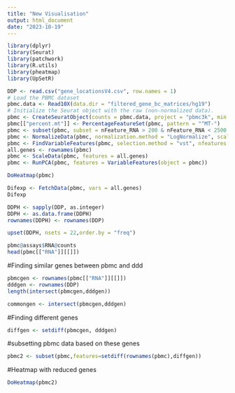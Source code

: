 ```yaml
---
title: "New Visualisation"
output: html_document
date: "2023-10-19"
---
```



```r
library(dplyr)
library(Seurat)
library(patchwork)
library(R.utils)
library(pheatmap)
library(UpSetR)
```



```r
DDP <- read.csv("gene_locationsV4.csv", row.names = 1)
# Load the PBMC dataset
pbmc.data <- Read10X(data.dir = "filtered_gene_bc_matrices/hg19")
# Initialize the Seurat object with the raw (non-normalized data).
pbmc <- CreateSeuratObject(counts = pbmc.data, project = "pbmc3k", min.cells = 3, min.features = 200)
pbmc[["percent.mt"]] <- PercentageFeatureSet(pbmc, pattern = "^MT-")
pbmc <- subset(pbmc, subset = nFeature_RNA > 200 & nFeature_RNA < 2500 & percent.mt < 5)
pbmc <- NormalizeData(pbmc, normalization.method = "LogNormalize", scale.factor = 10000)
pbmc <- FindVariableFeatures(pbmc, selection.method = "vst", nfeatures = 2000)
all.genes <- rownames(pbmc)
pbmc <- ScaleData(pbmc, features = all.genes)
pbmc <- RunPCA(pbmc, features = VariableFeatures(object = pbmc))
```


```r
DoHeatmap(pbmc)
```



```r
Difexp <- FetchData(pbmc, vars = all.genes)
Difexp
```

```r
DDPH <- sapply(DDP, as.integer)
DDPH <- as.data.frame(DDPH)
rownames(DDPH) <- rownames(DDP)
```

```r
upset(DDPH, nsets = 22,order.by = "freq")
```


```r
pbmc@assays$RNA@counts
head(pbmc[["RNA"]][[]])
```

#Finding similar genes between pbmc and ddd
```r

pbmcgen <- rownames(pbmc[["RNA"]][[]])
dddgen <- rownames(DDP)
length(intersect(pbmcgen,dddgen))

commongen <- intersect(pbmcgen,dddgen)
```

#Finding different genes

```r
diffgen <- setdiff(pbmcgen, dddgen)


```


#subsetting pbmc data based on these genes


```r

pbmc2 <- subset(pbmc,features=setdiff(rownames(pbmc),diffgen))

```
#Heatmap with reduced genes

```r
DoHeatmap(pbmc2)
```


